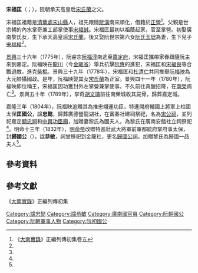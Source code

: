 '''宋福匡'''（{{vie|v='''Tống Phúc Khuông'''|hn=宋福匡}}；{{bd|？||1780年||catIdx=R阮}}），阮朝承天高皇后[[宋氏蘭|宋氏蘭]]之父。

宋福匡祖籍是[[清華處|清華處]][[宋山縣|宋山縣]]人，祖先跟隨[[阮潢|阮潢]]南來順化，借籍於[[正營|正營]]<ref name=shilu>《[[大南實錄|大南實錄]]》正編列傳初集卷五</ref>。父親是世宗朝的內水掌奇兼工部掌使事[[宋福誠|宋福誠]]。宋福匡最初以祖蔭起家，官至掌營。初娶廣南黎氏女，生下承天高皇后[[宋氏蘭|宋氏蘭]]，後又娶阮世宗第六女[[阮氏玉琚|阮氏玉琚]]為妻，生下兒子[[宋福樑|宋福樑]]<ref name=shilu/>。

[[景興|景興]]三十六年（1775年），阮睿宗[[阮福淳|阮福淳]]南逃至[[嘉定府_(越南)|嘉定府]]，宋福匡攜帶家眷跟隨阮主來到嘉定。阮福映在[[龍川道|龍川]]（今[[金甌省|金甌省]]）舉兵抗擊[[阮惠|阮惠]]的進犯，宋福匡和[[宋福良|宋福良]]等合戰退敵，進克[[柴棍|柴棍]]。景興三十九年（1778年），宋福匡和[[杜清仁|杜清仁]]共同推舉[[阮福映|阮福映]]為大元帥攝國政。是年，阮福映娶其女[[宋氏蘭|宋氏蘭]]為正室。景興四十一年（1780年），阮福映即位稱王，宋福匡因功獲封外左掌營兼掌使事。不久前往真臘招降，在[[南榮|南榮]]病亡<ref name=shilu/>。景興五十年（1789年），掌奇[[胡文璘|胡文璘]]前往南榮城收其屍骨，歸葬嘉定城。

嘉隆三年（1804年），阮福映追贈其為推忠翊運功臣，特進開府輔國上將軍上柱國太保'''匡國公'''，諡'''忠懿'''，歸葬廣德營龍湖社，在富春社建祠祭祀，名為[[宋公祠|宋公祠]]，並列祀嘉定[[顯忠祠|顯忠祠]]和[[中興功臣廟|中興功臣廟]]，加贈妻黎氏為國夫人，為黎氏在廣南安館社立祠祭祀<ref name=shilu/>。明命十三年（1832年），[[明命帝|明命帝]]改赠特進壯武大將軍前軍都統府掌府事太保，封'''歸國公'''（{{vie|v='''Quý Quốc công'''|hn=歸國公}}），諡'''恭敏'''，祠堂移祀到金龍社，更名[[歸國公祠|歸國公祠]]。加贈黎氏為歸國一品夫人<ref name=shilu/>。

==參考資料==
{{reflist}}

==參考文獻==
《[[大南實錄|大南實錄]]》正編列傳初集

[[Category:諡忠懿|Category:諡忠懿]]
[[Category:諡恭敏|Category:諡恭敏]]
[[Category:廣南國官員|Category:廣南國官員]]
[[Category:阮朝國公|Category:阮朝國公]]
[[Category:阮朝軍事人物|Category:阮朝軍事人物]]
[[Category:阮初國公|Category:阮初國公]]